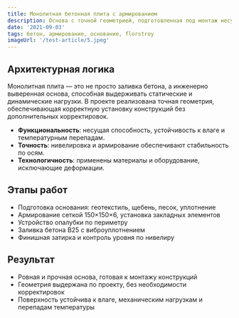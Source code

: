 ```yaml
---
title: Монолитная бетонная плита с армированием
description: Основа с точной геометрией, подготовленная под монтаж несущих конструкций
date: '2021-09-03'
tags: бетон, армирование, основание, florstroy
imageUrl: '/test-article/5.jpeg'
---
```


<Quote
  content="Плита выполнена с высокой точностью, обеспечивающей надёжную установку конструктивных элементов."
  author="FlorStroy"
  cite="https://florstroy.ru/"
/>

## Архитектурная логика

Монолитная плита — это не просто заливка бетона, а инженерно выверенная основа, способная выдерживать статические и динамические нагрузки. В проекте реализована точная геометрия, обеспечивающая корректную установку конструкций без дополнительных корректировок.

- **Функциональность**: несущая способность, устойчивость к влаге и температурным перепадам.
- **Точность**: нивелировка и армирование обеспечивают стабильность по осям.
- **Технологичность**: применены материалы и оборудование, исключающие деформации.

## Этапы работ

- Подготовка основания: геотекстиль, щебень, песок, уплотнение
- Армирование сеткой 150×150×6, установка закладных элементов
- Устройство опалубки по периметру
- Заливка бетона B25 с виброуплотнением
- Финишная затирка и контроль уровня по нивелиру

<ArticleImage src="/test-article/5.jpeg" alt="Монолитная бетонная плита с армированием" />

## Результат

- Ровная и прочная основа, готовая к монтажу конструкций
- Геометрия выдержана по проекту, без необходимости корректировок
- Поверхность устойчива к влаге, механическим нагрузкам и перепадам температуры

<Quote
  content="Конструкции установлены точно по осям, без дополнительных выравниваний — основа сработала идеально."
  author="Прораб FlorStroy"
  cite="https://florstroy.ru/"
/>

